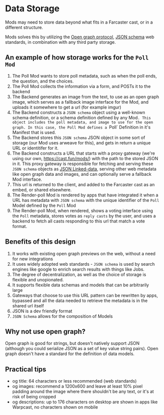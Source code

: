 # Data Storage

Mods may need to store data beyond what fits in a Farcaster cast, or in a different structure.

Mods solves this by utilizing the [Open graph protocol](https://ogp.me/), [JSON schema](https://json-schema.org/) web standards, in combination with any third party storage.

## An example of how storage works for the `Poll Mod`

1. The Poll Mod wants to store poll metadata, such as when the poll ends, the question, and the choices.
2. The Poll Mod collects the information via a form, and POSTs it to the backend
3. The Backend generates an image from the text, to use as an open graph image, which serves as a fallback image interface for the Mod, and uploads it somewhere to get a url (for example imgur)
4. The Backend constructs a `JSON schema` object using a well-known schema definition, or a schema definition defined by any Mod`. This object includes the poll metadata, and image to use for the open graph. In this case, the Poll Mod defines a `Poll` Definition in it's Manifest that is used.
4. The Backend stores this `JSON schema` JSON object in some sort of storage (our Mod uses arweave for this), and gets in return a unique URL or identitifer for it.
5. The Backend constructs a URL that starts with a proxy gateway (we're using our own, https://cast.fun/mods/) with the path to the stored JSON in it.
This proxy gateway is responsible for fetching and serving these `JSON schema` objects as [JSON Linked-data](https://developers.google.com/search/docs/appearance/structured-data/intro-structured-data), serving other web metadata like open graph data and images, and can optionally serve a fallback Mod interface.
6. This url is returned to the client, and added to the Farcaster cast as an embed, or shared elsewhere.
7. The Render-poll Mod is rendered by apps that have integrated it when a URL has metadata with `JSON schema` with the unique identifier of the `Poll` Model defined by the `Poll` Mod
8. The Render-poll Mod, when rendered, shows a voting interface using the `Poll` metadata, stores votes as `reply casts` by the user, and uses a backend to fetch all casts responding to this url that match a vote format.

## Benefits of this design

1. It works with existing open graph previews on the web, without a need for new integrations
2. It uses widely adopted web standards - `JSON schema` is used by search engines like google to enrich search results with things like Jobs.
3. The degree of decentralization, as well as the choice of storage is flexible and unopionated.
4. It supports flexible data schemas and models that can be arbitrarily large
5. Gateways that choose to use this URL pattern can be rewritten by apps, bypassed and all the data needed to retrieve the metadata is in the shared url itself
6. JSON is a dev friendly format
7. `JSON Schema` allows for the composition of Models

## Why not use open graph?

Open graph is good for strings, but doesn't natively support JSON (although you could serialize JSON as a set of key value string pairs).
Open graph doesn't have a standard for the definition of data models.

## Practical tips

- og title: 64 characters or less recommended (web standards)
- og images: recommend a 1200x600 and leave at least 10% pixel padding around the image where there shouldn't be any text, or it's at risk of being cropped
- og descriptions: up to 176 characters on desktop are shown in apps like Warpcast, no characters shown on mobile